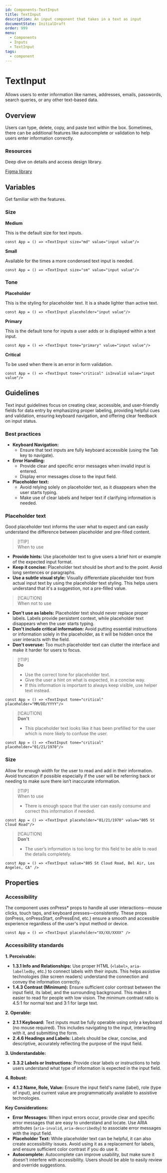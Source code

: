 ```yaml
---
id: Components-TextInput
title: TextInput
description: An input component that takes in a text as input
documentState: InitialDraft
order: 999
menu:
  - Components
  - Inputs
  - TextInput
tags:
  - component
---
```


# TextInput

Allows users to enter information like names, addresses, emails, passwords, search queries, or any other text-based data.

## Overview

Users can type, delete, copy, and paste text within the box. Sometimes, there can be additional features like autocomplete or validation to help users enter information correctly.

### Resources

Deep dive on details and access design library.

[Figma library](https://www.figma.com/design/gHbAJGfcrCv7f2bgzUQgHq/NIMBUS-Guidelines?node-id=1696-48973&m=dev)

## Variables
Get familiar with the features. 

### Size

**Medium**

This is the default size for text inputs. 

```jsx-live
const App = () => <TextInput size="md" value="input value"/>
```

**Small**

Available for the times a more condensed text input is needed.

```jsx-live
const App = () => <TextInput size="sm" value="input value"/>
```

### Tone

**Placeholder**

This is the styling for placeholder text. It is a shade lighter than active text.

```jsx-live
const App = () => <TextInput placeholder="input value"/>
```

**Primary**

This is the default tone for inputs a user adds or is displayed within a text input.

```jsx-live
const App = () => <TextInput tone="primary" value="input value"/>
```

**Critical**

To be used when there is an error in form validation.

```jsx-live
const App = () => <TextInput tone="critical" isInvalid value="input value"/>
```

## Guidelines

Text input guidelines focus on creating clear, accessible, and user-friendly fields for data entry by emphasizing proper labeling, providing helpful cues and validation, ensuring keyboard navigation, and offering clear feedback on input status.

### Best practices

- **Keyboard Navigation:**
    - Ensure that text inputs are fully keyboard accessible (using the Tab key to navigate).
- **Error Handling:**
    - Provide clear and specific error messages when invalid input is entered.
    - Display error messages close to the input field.
- **Placeholder text:**
    - Avoid relying solely on placeholder text, as it disappears when the user starts typing.
    - Make use of clear labels and helper text if clarifying information is needed.

### Placeholder text

Good placeholder text informs the user what to expect and can easily understand the difference between placeholder and pre-filled content.

> [!TIP]\
> When to use

- **Provide hints:** Use placeholder text to give users a brief hint or example of the expected input format.
- **Keep it concise:** Placeholder text should be short and to the point. Avoid long sentences or paragraphs.
- **Use a subtle visual style:** Visually differentiate placeholder text from actual input text by using the placeholder text styling. This helps users understand that it's a suggestion, not a pre-filled value.  

> [!CAUTION]\
> When not to use

- **Don't use as labels:** Placeholder text should never replace proper labels. Labels provide persistent context, while placeholder text disappears when the user starts typing.  
- **Don't include critical information:** Avoid putting essential instructions or information solely in the placeholder, as it will be hidden once the user interacts with the field.  
- **Don't overuse:** Too much placeholder text can clutter the interface and make it harder for users to focus.

> [!TIP]\
> **Do**
>
> - Use the correct tone for placeholder text.
> - Give the user a hint on what is expected, in a concise way. 
> - If this information is important to always keep visible, use helper text instead.

```jsx-live
const App = () => <TextInput tone="critical" placeholder="MM/DD/YYYY"/>
```

> [!CAUTION]\
> **Don't**
>
> - This placeholder text looks like it has been prefilled for the user which is more likely to confuse the user. 

```jsx-live
const App = () => <TextInput tone="critical" placeholder="01/21/1970"/>
```

### Size

Allow for enough width for the user to read and add in their information. Avoid truncation if possible especially if the user will be referring back or needing to make sure there isn’t inaccurate information.  

> [!TIP]\
> When to use
> 
> - There is enough space that the user can easily consume and correct this information if needed.

```jsx-live
const App = () => <TextInput placeholder="01/21/1970" value="805 St Cloud Road"/>
```

> [!CAUTION]\
> **Don't**
>
> - The user’s information is too long for this field to be able to read the details completely.

```jsx-live
const App = () => <TextInput value="805 St Cloud Road, Bel Air, Los Angeles, CA" />
```

## Properties

<GroupedPropsTable componentName="TextInput" />

### Accessibility

The component uses onPress* props to handle all user interactions—mouse clicks, touch taps, and keyboard presses—consistently.  These props (onPress, onPressStart, onPressEnd, etc.) ensure a smooth and accessible experience regardless of the user's input method or device.

```jsx-live
const App = () => <TextInput placeholder="XX/XX/XXXX" />
```

### Accessibility standards

**1. Perceivable:**
  
- **1.3.1 Info and Relationships:** Use proper HTML (`<label>`, `aria-labelledby`, etc.) to connect labels with their inputs. This helps assistive technologies (like screen readers) understand the connection and convey the information correctly.
- **1.4.3 Contrast (Minimum):**  Ensure sufficient color contrast between the input field, its label, and the surrounding background. This makes it easier to read for people with low vision. The minimum contrast ratio is 4.5:1 for normal text and 3:1 for large text. 

**2. Operable:**

- **2.1.1 Keyboard:** Text inputs must be fully operable using only a keyboard (no mouse required). This includes navigating to the input, interacting with it, and submitting the form.
- **2.4.6 Headings and Labels:** Labels should be clear, concise, and descriptive, accurately reflecting the purpose of the input field.

**3. Understandable:**

- **3.3.2 Labels or Instructions:** Provide clear labels or instructions to help users understand what type of information is expected in the input field.

**4. Robust:**

- **4.1.2 Name, Role, Value:** Ensure the input field's name (label), role (type of input), and current value are programmatically available to assistive technologies.

**Key Considerations:**

- **Error Messages:** When input errors occur, provide clear and specific error messages that are easy to understand and locate. Use ARIA attributes (`aria-invalid`, `aria-describedby`) to associate error messages with the input field.
- **Placeholder Text:** While placeholder text can be helpful, it can also create accessibility issues. Avoid using it as a replacement for labels, and ensure sufficient color contrast if you do use it.  
- **Autocomplete:** Autocomplete can improve usability, but make sure it doesn't interfere with accessibility. Users should be able to easily review and override suggestions.
